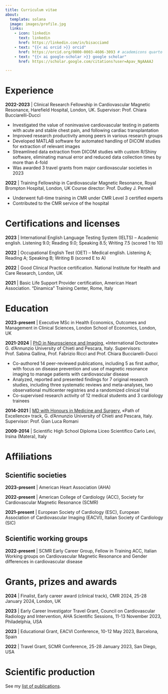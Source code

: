 ```yaml
---
title: Curriculum vitae
about:
  template: solana
  image: images/profile.jpg
  links:
    - icon: linkedin
      text: linkedin
      href: https://linkedin.com/in/bisacciamd
    - text: "{{< ai orcid >}} orcid"
      href: https://orcid.org/0000-0003-4606-3093 # academicons quarto ext
    - text: "{{< ai google-scholar >}} google scholar"
      href: https://scholar.google.com/citations?user=Apav_NgAAAAJ

---
```


# Experience

**2022-2023** | Clinical Research Fellowship in Cardiovascular Magnetic Resonance, Harefield Hospital, London, UK. Supervisor: Prof. Chiara Bucciarelli-Ducci

- Investigated the value of noninvasive cardiovascular testing in patients with acute and stable chest pain, and following cardiac transplantation
- Improved research productivity among peers in various research groups
- Developed MATLAB software for automated handling of DICOM studies for extraction of relevant images
- Streamlined data extraction from DICOM studies with custom R/Shiny software, eliminating manual error and reduced data collection times by more than 4-fold
- Was awarded 3 travel grants from major cardiovascular societies in 2023

**2022** | Training Fellowship in Cardiovascular Magnetic Resonance, Royal Brompton Hospital, London, UK
Course director: Prof. Dudley J. Pennell

- Underwent full-time training in CMR under CMR Level 3 certified experts 
- Contributed to the CMR service of the hospital


# Certifications and licenses

**2023** | International English Language Testing System (IELTS) – Academic english. Listening 9.0; Reading 9.0; Speaking 8.5; Writing 7.5 (scored 1 to 10)

**2022** | Occupational English Test (OET) – Medical english. Listening A; Reading A; Speaking B; Writing B (scored E to A)

**2022** | Good Clinical Practice certification. National Institute for Health and Care Research, London, UK

**2021** | Basic Life Support Provider certification, American Heart Association. “Dinamica” Training Center, Rome, Italy


# Education
**2023-present** | Executive MSc in Health Economics, Outcomes and Management in Clinical Sciences, London School of Economics, London, UK

**2021-2024** | [PhD in Neuroscience and Imaging](phd.qmd), «International Doctorate»
G. d’Annunzio University of Chieti and Pescara, Italy. Supervisors: Prof. Sabina Gallina, Prof. Fabrizio Ricci and Prof. Chiara Bucciarelli-Ducci

- Co-authored 14 peer-reviewed publications, including 5 as first author, with focus on disease prevention and use of magnetic resonance imaging to manage patients with cardiovascular disease
- Analyzed, reported and presented findings for 7 original research studies, including three systematic reviews and meta-analyses, two observational multicenter registries and a randomized clinical trial
- Co-supervised research activity of 12 medical students and 3 cardiology trainees

**2014-2021** | [MD with Honours in Medicine and Surgery](md.qmd), «Path of Excellence» track,
G. d’Annunzio University of Chieti and Pescara, Italy. Supervisor: Prof. Gian Luca Romani

**2009-2014** | Scientific High School Diploma
Liceo Scientifico Carlo Levi, Irsina (Matera), Italy

# Affiliations

## Scientific societies

**2023-present** | American Heart Association (AHA)

**2022-present** | American College of Cardiology (ACC), Society for Cardiovascular Magnetic Resonance (SCMR)

**2021-present** | European Society of Cardiology (ESC), European Association of Cardiovascular Imaging (EACVI), Italian Society of Cardiology (SIC)


## Scientific working groups

**2022-present** | SCMR Early Career Group, Fellow in Training ACC, Italian Working groups on Cardiovascular Magnetic Resonance and Gender differences in cardiovascular disease

# Grants, prizes and awards
**2024** | Finalist, Early career award (clinical track), CMR 2024, 25-28 January 2024, London, UK

**2023** | Early Career Investigator Travel Grant, Council on Cardiovascular Radiology and Intervention, AHA Scientific Sessions, 11-13 November 2023, Philadelphia, USA

**2023** | Educational Grant, EACVI Conference, 10-12 May 2023, Barcelona, Spain

**2022** | Travel Grant, SCMR Conference, 25-28 January 2023, San Diego, USA

# Scientific production

See my [list of publications](publist.qmd).